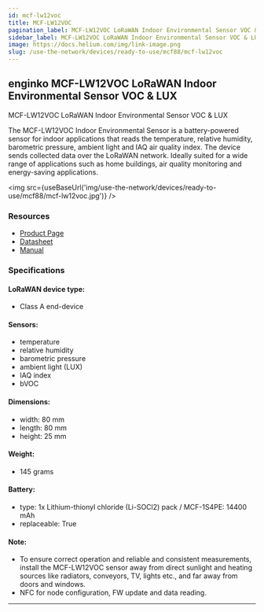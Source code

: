 ```yaml
---
id: mcf-lw12voc
title: MCF-LW12VOC
pagination_label: MCF-LW12VOC LoRaWAN Indoor Environmental Sensor VOC & LUX
sidebar_label: MCF-LW12VOC LoRaWAN Indoor Environmental Sensor VOC & LUX
image: https://docs.helium.com/img/link-image.png
slug: /use-the-network/devices/ready-to-use/mcf88/mcf-lw12voc
---
```



## enginko MCF-LW12VOC LoRaWAN Indoor Environmental Sensor VOC & LUX

MCF-LW12VOC LoRaWAN Indoor Environmental Sensor VOC & LUX

The MCF-LW12VOC Indoor Environmental Sensor is a battery-powered sensor for indoor applications that
reads the temperature, relative humidity, barometric pressure, ambient light and IAQ air quality
index. The device sends collected data over the LoRaWAN network. Ideally suited for a wide range of
applications such as home buildings, air quality monitoring and energy-saving applications.

<img src={useBaseUrl('img/use-the-network/devices/ready-to-use/mcf88/mcf-lw12voc.jpg')} />

### Resources

- [Product Page](https://enginko.com/en/solutions/indoor-environmental-sensor-mcf-lw12voc/)
- [Datasheet](https://enginko.com/wp-content/uploads/2020/09/MCF-LW12VOC.pdf)
- [Manual](https://www.enginko.com/support/doku.php?id=manual_mcf-lw12voc)

### Specifications

#### LoRaWAN device type:

- Class A end-device

#### Sensors:

- temperature
- relative humidity
- barometric pressure
- ambient light (LUX)
- IAQ index
- bVOC

#### Dimensions:

- width: 80 mm
- length: 80 mm
- height: 25 mm

#### Weight:

- 145 grams

#### Battery:

- type: 1x Lithium-thionyl chloride (Li-SOCl2) pack / MCF-1S4PE: 14400 mAh
- replaceable: True

#### Note:

- To ensure correct operation and reliable and consistent measurements, install the MCF-LW12VOC
  sensor away from direct sunlight and heating sources like radiators, conveyors, TV, lights etc.,
  and far away from doors and windows.
- NFC for node configuration, FW update and data reading.

---
